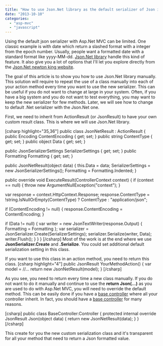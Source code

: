 ```yaml
---
title: "How to use Json.Net library as the default serializer of Json in Asp.Net"
date: "2013-10-10"
categories: 
  - "asp-mvc"
  - "javascript"
---
```


Using the default json serializer with Asp.Net MVC can be limited. One classic example is with date which return a slashed format with a integer from the epoch number. Usually, people want a formatted date with a standard format like yyyy-MM-dd. [Json.Net library](http://james.newtonking.com/json) handle this kind of feature. It also give you a lot of options that I'll let you explore directly from the [Json.Net newton king website](http://james.newtonking.com/json).

The goal of this article is to show you how to use Json.Net library manually. This solution will require to repeat the use of a class manually into each of your action method every time you want to use the new serializer. This can be useful if you do not want to change at large in your system. Often, if you have a big system and you do not want to test everything, you may want to keep the new serializer for few methods. Later, we will see how to change to default .Net serializer with the Json.Net one.

First, we need to inherit from ActionResult (or JsonResult) to have your own custom result class. This is where we will use Json.Net library.

\[csharp highlight="35,36"\] public class JsonNetResult : ActionResult { public Encoding ContentEncoding { get; set; } public string ContentType { get; set; } public object Data { get; set; }

public JsonSerializerSettings SerializerSettings { get; set; } public Formatting Formatting { get; set; }

public JsonNetResult(object data) { this.Data = data; SerializerSettings = new JsonSerializerSettings(); Formatting = Formatting.Indented; }

public override void ExecuteResult(ControllerContext context) { if (context == null) { throw new ArgumentNullException("context"); }

var response = context.HttpContext.Response; response.ContentType = !string.IsNullOrEmpty(ContentType) ? ContentType : "application/json";

if (ContentEncoding != null) { response.ContentEncoding = ContentEncoding; }

if (Data != null) { var writer = new JsonTextWriter(response.Output) { Formatting = Formatting }; var serializer = JsonSerializer.Create(SerializerSettings); serializer.Serialize(writer, Data); writer.Flush(); } } } \[/csharp\] Most of the work is at the end where we use **JsonSerializer.Create** and **.Serialize**. You could set additional default serialization setting in this class.

If you want to use this class in an action method, you need to return this class. \[csharp highlight="4"\] public JsonResult YourMethodAction() { var model = //... return new JsonNetResult(model); } \[/csharp\]

As you see, you need to return every time a new class manually. If you do not want to do it manually and continue to use the **return Json(...)** as you are used to do with Asp.Net MVC, you will need to override the default method. This can be easily done if you have a [base controller](http://patrickdesjardins.com/blog/enterprise-asp-net-mvc-part-3-controller) where all your controller inherit. In fact, you should have a [base controller](http://patrickdesjardins.com/blog/enterprise-asp-net-mvc-part-3-controller) for many reasons.

\[csharp\] public class BaseController:Controller { protected internal override JsonResult Json(object data) { return new JsonNetResult(data); } } \[/csharp\]

This create for you the new custom serialization class and it's transparent for all your method that need to return a Json formatted value.
